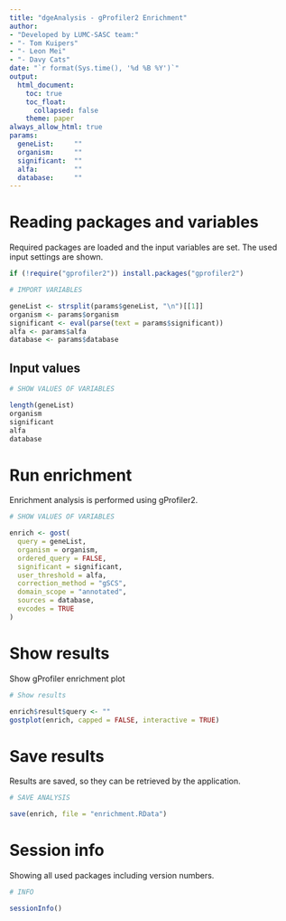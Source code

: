 ```yaml
---
title: "dgeAnalysis - gProfiler2 Enrichment"
author:
- "Developed by LUMC-SASC team:"
- "- Tom Kuipers"
- "- Leon Mei"
- "- Davy Cats"
date: "`r format(Sys.time(), '%d %B %Y')`"
output:
  html_document:
    toc: true
    toc_float:
      collapsed: false
    theme: paper
always_allow_html: true
params:
  geneList:     ""
  organism:     ""
  significant:  ""
  alfa:         ""
  database:     ""
---
```


# Reading packages and variables
Required packages are loaded and the input variables are set. The used input settings are shown.

```r

if (!require("gprofiler2")) install.packages("gprofiler2")

```


```r
# IMPORT VARIABLES

geneList <- strsplit(params$geneList, "\n")[[1]]
organism <- params$organism
significant <- eval(parse(text = params$significant))
alfa <- params$alfa
database <- params$database

```

## Input values

```r
# SHOW VALUES OF VARIABLES

length(geneList)
organism
significant
alfa
database

```

# Run enrichment
Enrichment analysis is performed using gProfiler2.

```r
# SHOW VALUES OF VARIABLES

enrich <- gost(
  query = geneList,
  organism = organism,
  ordered_query = FALSE,
  significant = significant,
  user_threshold = alfa,
  correction_method = "gSCS",
  domain_scope = "annotated",
  sources = database,
  evcodes = TRUE
)

```

# Show results
Show gProfiler enrichment plot

```r
# Show results

enrich$result$query <- ""
gostplot(enrich, capped = FALSE, interactive = TRUE)

```


# Save results
Results are saved, so they can be retrieved by the application.

```r
# SAVE ANALYSIS

save(enrich, file = "enrichment.RData")

```

# Session info
Showing all used packages including version numbers.

```r
# INFO

sessionInfo()

```
